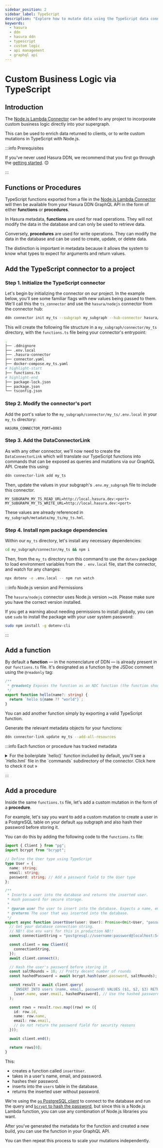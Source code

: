 ```yaml
---
sidebar_position: 2
sidebar_label: TypeScript
description: "Explore how to mutate data using the TypeScript data connector."
keywords:
  - hasura
  - ddn
  - hasura ddn
  - typescript
  - custom logic
  - api management
  - graphql api
---
```



# Custom Business Logic via TypeScript

## Introduction

The [Node.js Lambda Connector](https://github.com/hasura/ndc-nodejs-lambda) can be added to any project to incorporate
custom business logic directly into your supergraph.

This can be used to enrich data returned to clients, or to write custom mutations in TypeScript with Node.js.

:::info Prerequisites

If you've never used Hasura DDN, we recommend that you first go through the [getting started](/getting-started/overview.mdx).
😊

:::

## Functions or Procedures

TypeScript functions exported from a file in the [Node.js Lambda Connector](https://github.com/hasura/ndc-nodejs-lambda)
will then be available from your Hasura DDN GraphQL API in the form of either **functions** or **procedures**.

In Hasura metadata, **functions** are used for read operations. They will not modify the data in the database and can
only be used to retrieve data.

Conversely, **procedures** are used for write operations. They can modify the data in the database and can be used to
create, update, or delete data.

The distinction is important in metadata because it allows the system to know what types to expect for arguments and
return values.

## Add the TypeScript connector to a project

### Step 1. Initialize the TypeScript connector

Let's begin by initializing the connector on our project. In the example below, you'll see some familiar flags with new
values being passed to them. We'll call this the `ts_connector` and use the `hasura/nodejs` connector from the connector
hub:

```bash
ddn connector init my_ts --subgraph my_subgraph --hub-connector hasura/nodejs
```

This will create the following file structure in a `my_subgraph/connector/my_ts` directory, with the `functions.ts` file
being your connector's entrypoint:

```bash
.
├── .ddnignore
├── .env.local
├── .hasura-connector
├── connector.yaml
├── docker-compose.my_ts.yaml
# highlight-start
├── functions.ts
# highlight-end
├── package-lock.json
├── package.json
└── tsconfig.json
```

### Step 2. Modify the connector's port

Add the port's value to the `my_subgraph/connector/my_ts/.env.local` in your `my_ts` directory:

```env
HASURA_CONNECTOR_PORT=8083
```

### Step 3. Add the DataConnectorLink

As with any other connector, we'll now need to create the `DataConnectorLink` which will translate our TypeScript
functions into commands that can be exposed as queries and mutations via our GraphQL API. Create this using:

```bash
ddn connector-link add my_ts
```

Then, update the values in your subgraph's `.env.my_subgraph` file to include this connector.

```env
MY_SUBGRAPH_MY_TS_READ_URL=http://local.hasura.dev:<port>
MY_SUBGRAPH_MY_TS_WRITE_URL=http://local.hasura.dev:<port>
```

These values are already referenced in `my_subgraph/metadata/my_ts/my_ts.hml`.

### Step 4. Install npm package dependencies

Within our `my_ts` directory, let's install any necessary dependencies:

```bash
cd my_subgraph/connector/my_ts && npm i
```

Then, from the `my_ts` directory run this command to use the `dotenv` package to load environment variables from the
`. env.local` file, start the connector, and watch for any changes:

```bash
npx dotenv -e .env.local -- npm run watch
```

:::info Node.js version and Permissions

The `hasura/nodejs` connector uses Node.js version `>=20`. Please make sure you have the correct version installed.

If you get a warning about needing permissions to install globally, you can use `sudo` to install the package with your
user system password:

```bash
sudo npm install -g dotenv-cli
```

:::

## Add a function

By default a **function** — in the nomenclature of DDN — is already present in our `functions.ts` file. It's designated
as a function by the JSDoc comment using the `@readonly` tag:

```ts
/**
 * @readonly Exposes the function as an NDC function (the function should only query data without making modifications)
 */
export function hello(name?: string) {
  return `hello ${name ?? "world"}`;
}
```

You can add another function simply by exporting a valid TypeScript function.

Generate the relevant metadata objects for your functions:
```bash
ddn connector-link update my_ts --add-all-resources
```

:::info Each function or procedure has tracked metadata

<details>
<summary>For the boilerplate `hello()` function included by default, you'll see a `Hello.hml` file in the `commands` subdirectory
of the connector. Click here to check it out »</summary>

```yaml
---
kind: Command
version: v1
definition:
  name: Hello
  outputType: String!
  arguments:
    - name: name
      type: String
  source:
    dataConnectorName: fx_connector
    dataConnectorCommand:
      function: hello
  graphql:
    rootFieldName: app_hello
    rootFieldKind: Query

---
kind: CommandPermissions
version: v1
definition:
  commandName: Hello
  permissions:
    - role: admin
      allowExecution: true
```

</details>

:::

## Add a procedure

Inside the same `functions.ts` file, let's add a custom mutation in the form of a **procedure**.

For example, let's say you want to add a custom mutation to create a user in a PostgreSQL table on your default `app`
subgraph and also hash their password before storing it.

You can do this by adding the following code to the `functions.ts` file:

```typescript
import { Client } from "pg";
import bcrypt from "bcrypt";

// Define the User type using TypeScript
type User = {
  name: string;
  email: string;
  password: string; // Add a password field to the User type
};

/**
 * Inserts a user into the database and returns the inserted user.
 * Hash password for secure storage.
 *
 * @param user The user to insert into the database. Expects a name, email, and password.
 * @returns The user that was inserted into the database.
 */
export async function insertUser(user: User): Promise<Omit<User, "password">> {
  // Get your database connection string.
  // NB!! Use env vars for this in production NB!!
  const connectionString = "postgresql://username:password@localhost:5432/mydb";

  const client = new Client({
    connectionString,
  });
  await client.connect();

  // Hash the user's password before storing it
  const saltRounds = 10; // Pretty decent number of rounds
  const hashedPassword = await bcrypt.hash(user.password, saltRounds);

  const result = await client.query(
    `INSERT INTO users (name, email, password) VALUES ($1, $2, $3) RETURNING *`,
    [user.name, user.email, hashedPassword], // Use the hashed password here
  );

  const rows = result.rows.map((row) => ({
    id: row.id,
    name: row.name,
    email: row.email,
    // Do not return the password field for security reasons
  }));

  await client.end();

  return rows[0];
}
```

This:

- creates a function called `insertUser`.
- takes in a user's name, email, and password.
- hashes their password.
- inserts into the `users` table in the database.
- returns the inserted user without password.

We're using the [`pg` PostgreSQL client](https://www.npmjs.com/package/pg) to connect to the database and run the query
and [`bcrypt` to hash the password](https://www.npmjs.com/package/bcrypt), but since this is a Node.js Lambda function,
you can use any combination of Node.js libraries you want.

After you've generated the metadata for the function and created a new build, you can use the function in your GraphQL API.

You can then repeat this process to scale your mutations independently.
